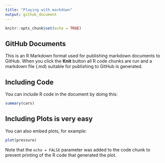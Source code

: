 ```yaml
---
title: "Playing with markdown"
output: github_document
---
```


```r
knitr::opts_chunk$set(echo = TRUE)
```

## GitHub Documents

This is an R Markdown format used for publishing markdown documents to GitHub. When you click the **Knit** button all R code chunks are run and a markdown file (.md) suitable for publishing to GitHub is generated.

## Including Code

You can include R code in the document by doing this:

```r
summary(cars)
```

## Including Plots is very easy

You can also embed plots, for example:

```r
plot(pressure)
```

Note that the `echo = FALSE` parameter was added to the code chunk to prevent printing of the R code that generated the plot.
